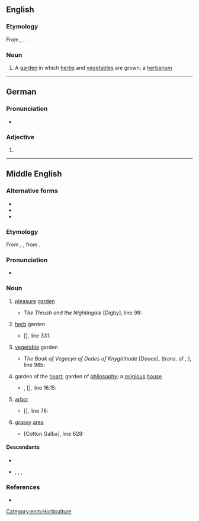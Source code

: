 {{also|Herber}}
==English==

===Etymology===
From {{inh|en|enm|herber}}, {{m|enm|erber||pleasure garden; herb garden}}. {{doublet|en|arbour}}.

===Noun===
{{en-noun}}

# {{lb|en|rare}} A [[garden]] in which [[herb]]s and [[vegetable]]s are grown; a [[herbarium]]

----

==German==

===Pronunciation===
* {{audio|de|De-herber.ogg|Audio}}

===Adjective===
{{head|de|adjective form}}

# {{infl of|de|herb||str//mix|nom|m|s|;|str|gen//dat|f|s|;|str|gen|p}}

----
==Middle English==

===Alternative forms===
* {{alter|enm|erber|erbaire|erbare|herbier}}
* {{alter|enm|arber|arbere||influenced by {{cog|la|arbor||tree}}}}
* {{alter|enm|herbergh|herbarwe||influenced by {{m|enm|herberwe||harbor}}}}

===Etymology===
From {{bor|enm|xno|herber}}, {{m|fro|erber||garden}}, from {{m|fro|erbe||grass, herb}}.

===Pronunciation===
* {{IPA|enm|/ɛrˈbɛːr/|/ɛrˈbeːr/|/ˈɛrbər/|/ɛːrb-/}}

===Noun===
{{enm-noun}}

# [[pleasure]] [[garden]]
#* {{circa|1300}} ''The Thrush and the Nightingale'' [Digby], line 98:
#*: {{quote|enm|'Ich habbe leue to ben here, In orchard and in '''erbere''' Mine songes for to singe.}}
# [[herb]] garden
#* {{circa|1400}} ''{{w|Kyng Alisaunder}}'' <nowiki>[</nowiki>{{w|Codex Laud|Laud Misc.}}<nowiki>]</nowiki>, line 331:
#*: {{quote|enm|Herbes he took in on '''herbere''' And stamped hem in a mortere.}}
# [[vegetable]] garden
#* {{circa|1450}} ''The Book of Vegecye of Dedes of Knyghthode'' [Douce], (trans. of {{w|Vegetius}}, ''{{w|De re militari}}''), line 98b:
#*: {{quote|enm|Also loke þyn gardynes and orchardes & '''erberes''' with-ynne þe citee be wel I-tyled, as wel for profite & nede as for honest disport.}}
# {{lb|enm|figurative}} garden of the [[heart]]; garden of [[philosophy]]; a [[religious]] [[house]]
#* {{circa|1400}} {{w|William Langland}}, ''{{w|Piers Plowman}}'' <nowiki>[</nowiki>{{w|Codex Laud|Laud Misc.}}<nowiki>]</nowiki>, line 16.15:
#*: {{quote|enm|Herte hatte þe '''erber''' þat it in groweth.}}
# [[arbor]] {{gl|shady place for sitting}}
#* {{circa|1330}} ''{{w|The Seven Sages of Rome}}'' <nowiki>[</nowiki>{{w|Auchinlek manuscript|Auchinlek}}<nowiki>]</nowiki>, line 76:
#*: {{quote|enm|Þe louerd had o gardin; A wel fair ympe is þar in; A fair '''herber''' hit ouer spredez.}}
# [[grass]]y [[area]]
#* {{circa|1425}} ''{{w|The Seven Sages of Rome}}'' [Cotton Galba], line 628:
#*: {{quote|enm|He had ordaynd..A faire gardine..Þare stode a faire pine-appel tre..And vnder it was an '''herber''' grene.}}

====Descendants====
* {{desc|en|herber}}
* {{desc|sco|herber}}, {{l|sco|herbere}}, {{l|sco|herbar}}, {{l|sco|herbare}}

===References===
* {{R:MED Online|pos=n|id=MED20456}}

[[Category:enm:Horticulture]]